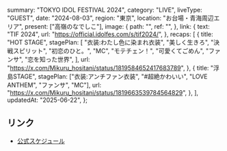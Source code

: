   summary: "TOKYO IDOL FESTIVAL 2024",
  category: "LIVE",
  liveType: "GUEST",
  date: "2024-08-03",
  region: "東京",
  location: "お台場・青海周辺エリア",
  present: ["高嶺のなでしこ"],
  image: {
    path: "",
    ref: "",
  },
  link: {
    text: "TIF 2024",
    url: "https://official.idolfes.com/s/tif2024/",
  },
  recaps: [
    {
      title: "HOT STAGE",
      stagePlan: [
        "衣装:わたし色に染まれ衣装",
        "美しく生きろ",
        "決戦スピリット",
        "初恋のひと。",
        "MC",
        "モテチェン！",
        "可愛くてごめん",
        "ファンサ",
        "恋を知った世界",
      ],
      url: "https://x.com/Mikuru_hositani/status/1819584652417683789",
    },
    {
      title: "浮島STAGE",
      stagePlan: ["衣装:アンチファン衣装", "#超絶かわいい", "LOVE ANTHEM", "ファンサ", "MC"],
      url: "https://x.com/Mikuru_hositani/status/1819663539784564829",
    },
  ],
  updatedAt: "2025-06-22",
};

## リンク

- [公式スケジュール](https://takanenonadeshiko.jp/?p=2159)
